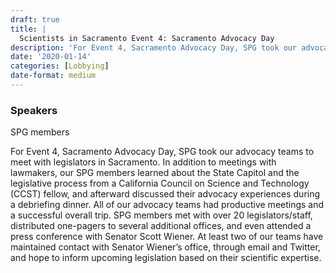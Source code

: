 ```yaml
---
draft: true 
title: |
  Scientists in Sacramento Event 4: Sacramento Advocacy Day
description: 'For Event 4, Sacramento Advocacy Day, SPG took our advocacy teams to meet with legislators in Sacramento.'
date: '2020-01-14'
categories: [Lobbying]
date-format: medium 
---
```



### Speakers  
SPG members

For Event 4, Sacramento Advocacy Day, SPG took our advocacy teams to meet with legislators in Sacramento. In addition to meetings with lawmakers, our SPG members learned about the State Capitol and the legislative process from a California Council on Science and Technology (CCST) fellow, and afterward discussed their advocacy experiences during a debriefing dinner. All of our advocacy teams had productive meetings and a successful overall trip. SPG members met with over 20 legislators/staff, distributed one-pagers to several additional offices, and even attended a press conference with Senator Scott Wiener. At least two of our teams have maintained contact with Senator Wiener’s office, through email and Twitter, and hope to inform upcoming legislation based on their scientific expertise.


